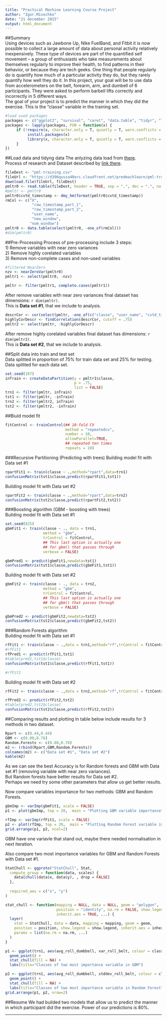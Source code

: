 ```yaml
---
title: "Practical Machine Learning Course Project"
author: "Igor.Misechko"
date: "21 december 2015"
output: html_document
---
```



 
##Summary  
Using devices such as Jawbone Up, Nike FuelBand, and Fitbit it is now possible to collect a large amount of data about personal activity relatively inexpensively. These type of devices are part of the quantified self movement – a group of enthusiasts who take measurements about themselves regularly to improve their health, to find patterns in their behavior, or because they are tech geeks. One thing that people regularly do is quantify how much of a particular activity they do, but they rarely quantify how well they do it. In this project, your goal will be to use data from accelerometers on the belt, forearm, arm, and dumbell of 6 participants. They were asked to perform barbell lifts correctly and incorrectly in 5 different ways.  
The goal of your project is to predict the manner in which they did the exercise. This is the "classe" variable in the training set.  

```r
#load used packages
packages <- c("ggplot2", "survival", "caret", "data.table", "tidyr", "lubridate", "gbm", "randomForest", "plyr", "dplyr", "gridExtra", "knitr")
packages <- lapply(packages, FUN = function(x) {
     if (!require(x, character.only = T, quietly = T, warn.conflicts =  F)) {
          install.packages(x)
          library(x, character.only = T, quietly = T, warn.conflicts =  F, verbose = F, logical.return = F)
     }
})
```

##Load data and tidyng data
The anlyzing data load from [there](https://d396qusza40orc.cloudfront.net/predmachlearn/pml-training.csv).   
Process of research and Dataset described by [link there](http://groupware.les.inf.puc-rio.br/public/papers/2013.Velloso.QAR-WLE.pdf).  
```r
fileDest <- "pml-training.csv"
fileUrl <- "https://d396qusza40orc.cloudfront.net/predmachlearn/pml-training.csv"
download.file(fileUrl, fileDest)
pmltr0 <- read.table(fileDest, header = TRUE, sep = ",", dec = ".", na.strings = c("NA","#DIV/0!","(Other)"))
#pmltr <- pmltr0
pmltr0$cvtd_timestamp <- dmy_hm(format(pmltr0$cvtd_timestamp))
rmCol <- c("X",
            "raw_timestamp_part_1", 
            "raw_timestamp_part_2",
            "user_name",
            "new_window",
           "num_window")
pmltr0 <- data.table(select(pmltr0, -one_of(rmCol)))
#dim(pmltr0)
```

##Pre-Processing
Process of pre-processing include 3 steps:  
1) Remove variables with near zero variances  
2) Remove highly corelated variables  
3) Remove non-complete cases and non-used variables  
  
  
```r
#filtered NearZero
nzv <- nearZeroVar(pmltr0)
pmltr1 <- select(pmltr0, -nzv)
```


```r
pmltr <- filter(pmltr1, complete.cases(pmltr1))
```
After remove variables with near zero variances final dataset has dimensions: `r dim(pmltr)`.  
This is __Data set #1__, that we include to analysis.  
  
  
```r
descrCor <- cor(select(pmltr, -one_of(c("classe", "user_name", "cvtd_timestamp"))))
highlyCorDescr <- findCorrelation(descrCor, cutoff = .75)
pmltr2 <- select(pmltr, -highlyCorDescr)
```
After remove highly corelated variables final dataset has dimensions: `r dim(pmltr2)`.  
This is __Data set #2__, that we include to analysis.  


##Split data into train and test set  
Data splitted in proportion of 75% for train data set and 25% for testing.
Data splitted for each data set.
```r
set.seed(107)
inTrain <- createDataPartition(y = pmltr1$classe,
                               p = .75,
                               list = FALSE)
trn1 <- filter(pmltr, inTrain)
tst1 <- filter(pmltr, -inTrain)
trn2 <- filter(pmltr2, inTrain)
tst2 <- filter(pmltr2, -inTrain)
```

##Biuld model fit  

```r
fitControl <- trainControl(## 10-fold CV
                           method = "repeatedcv",
                           number = 10,
                           allowParallel=TRUE,
                           ## repeated ten times
                           repeats = 10)
```

###Recursive Partitioning (Predicting with trees)
Building model fit with Data set #1  
```r
rpartFit1 <- train(classe ~ .,method="rpart",data=trn1)
confusionMatrix(tst1$classe,predict(rpartFit1,tst1))
```
Building model fit with Data set #2  
```r
rpartFit2 <- train(classe ~ .,method="rpart",data=trn2)
confusionMatrix(tst2$classe,predict(rpartFit2,tst2))
```

###Boosting algorithm (GBM - boosting with trees)  
Building model fit with Data set #1
```r
set.seed(825)
gbmFit1 <- train(classe ~ ., data = trn1,
                 method = "gbm",
                 trControl = fitControl,
                 ## This last option is actually one
                 ## for gbm() that passes through
                 verbose = FALSE)

gbmPred1 <- predict(gbmFit1,newdata=tst1)
confusionMatrix(tst1$classe,predict(gbmFit1,tst1))
```

Building model fit with Data set #2
```r
gbmFit2 <- train(classe ~ ., data = trn2,
                 method = "gbm",
                 trControl = fitControl,
                 ## This last option is actually one
                 ## for gbm() that passes through
                 verbose = FALSE)

gbmPred2 <- predict(gbmFit2,newdata=tst2)
confusionMatrix(tst2$classe,predict(gbmFit2,tst2))
```

###Random Forests algorithm  
Building model fit with Data set #1  
```r
rfFit1 <- train(classe ~ .,data = trn1,method="rf",trControl = fitControl,prox=TRUE)
#rfFit1
rfPred1 <- predict(rfFit1,tst1)
#table(pred1,tst1$classe)
confusionMatrix(tst1$classe,predict(rfFit1,tst1))

#rfFit2
```
Building model fit with Data set #2   
```r
rfFit2 <- train(classe ~ .,data = trn2,method="rf",trControl = fitControl,prox=TRUE)

rfPred2 <- predict(rfFit2,tst2)
#table(pred2,tst2$classe)
confusionMatrix(tst2$classe,predict(rfFit2,tst2))
```

##Comparing results and plotting
In table below include results for 3 methods in two dataset.   
```r
Rpart <- c(0.44,0.44)
GBM <- c(0.80,0.76)
Random.Forests <- c(0.80,0.78)
m2 <- (rbind(Rpart,GBM,Random.Forests))
colnames(m2) <- c("Data set #1", "Data set #2")
kable(m2)
```
  
As we can see the best Accuracy is for Random forests and GBM with Data set #1 (removing variable with near zero variances).  
But Random forests have better results for Data set #2.  
Perhaps we need try some other parameters that allow us get better results.   

Now compare variables importance for two methods: GBM and Random Forests.  
```r
gbmImp <- varImp(gbmFit1, scale = FALSE)
p1 <- plot(gbmImp, top = 20,  main = "Plotting GBM variable importance")

rfImp <- varImp(rfFit1, scale = FALSE)
p2 <- plot(rfImp, top = 20,  main = "Plotting Random Forest variable importance")
grid.arrange(p1, p2, ncol=2)
```
    
GBM have one variavle that stand out, maybe there needed normalisation in next iteration.   
  
Also compare two most importance variables for GBM and Random Forests with Data set #1.   
```r
StatChull <- ggproto("StatChull", Stat,
  compute_group = function(data, scales) {
    data[chull(data$x, data$y), , drop = FALSE]
  },
  
  required_aes = c("x", "y")
)

stat_chull <- function(mapping = NULL, data = NULL, geom = "polygon",
                       position = "identity", na.rm = FALSE, show.legend = NA, 
                       inherit.aes = TRUE, ...) {
  layer(
    stat = StatChull, data = data, mapping = mapping, geom = geom, 
    position = position, show.legend = show.legend, inherit.aes = inherit.aes,
    params = list(na.rm = na.rm, ...)
  )
}
```

```r
p1 <- ggplot(trn1, aes(avg_roll_dumbbell, var_roll_belt, colour = classe)) + 
  geom_point() + 
  stat_chull(fill = NA) +
  labs(title="Classes of two most importance variable in GBM")

p2 <- ggplot(trn1, aes(avg_roll_dumbbell, stddev_roll_belt, colour = classe)) + 
  geom_point() + 
  stat_chull(fill = NA) +
  labs(title="Classes of two most importance variable in Random Forest")
grid.arrange(p1, p2, nrow=2)
```

##Resume
We had builded two models that allow us to predict the manner in which participant did the exercise. 
Power of our predictions is 80%.  
  
---
